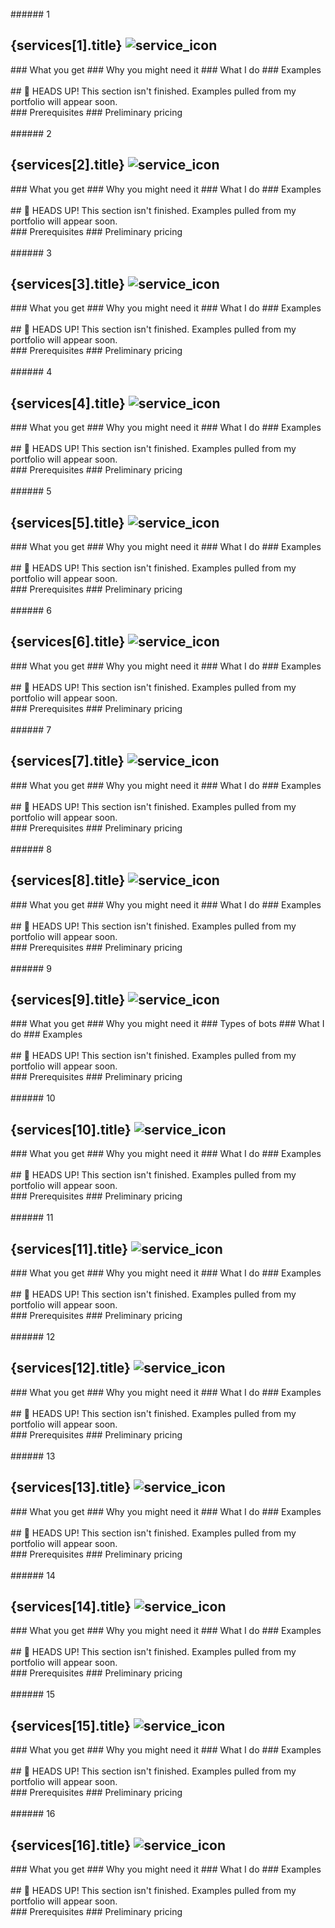 
<GoBackButton link="/freelance" />
<div class="servicesBodyNested">
<M text={textServices.intro.en}/>
</div>
<br/>


<div class="servicesBodyNested">
###### 1
<h2>{services[1].title} <img class="servicesPageIcon" src={services[1].icon} alt="service_icon"/></h2>
<M text={textServices.service1.desc.en}/>
### What you get
<M text={textServices.service1.youGet.en}/>
### Why you might need it
<M text={textServices.service1.why.en}/>
### What I do
<M text={textServices.service1.iDo.en}/>
### Examples
<br/><br/><div class="yellowNotice">
    ## 🚧 HEADS UP!
    This section isn't finished. Examples pulled from my portfolio will appear soon.
</div>
### Prerequisites
<M text={textServices.service1.prerequisites.en}/>
### Preliminary pricing
<M text={textServices.service1.pricing.en}/>
</div><br/>


<div class="servicesBodyNested">
###### 2
<h2>{services[2].title} <img class="servicesPageIcon" src={services[2].icon} alt="service_icon"/></h2>
<M text={textServices.service2.desc.en}/>
### What you get
<M text={textServices.service2.youGet.en}/>
### Why you might need it
<M text={textServices.service2.why.en}/>
### What I do
<M text={textServices.service2.iDo.en}/>
### Examples
<br/><br/><div class="yellowNotice">
    ## 🚧 HEADS UP!
    This section isn't finished. Examples pulled from my portfolio will appear soon.
</div>
### Prerequisites
<M text={textServices.service2.prerequisites.en}/>
### Preliminary pricing
<M text={textServices.service2.pricing.en}/>
</div><br/>


<div class="servicesBodyNested">
###### 3
<h2>{services[3].title} <img class="servicesPageIcon" src={services[3].icon} alt="service_icon"/></h2>
<M text={textServices.service3.desc.en}/>
### What you get
<M text={textServices.service3.youGet.en}/>
### Why you might need it
<M text={textServices.service3.why.en}/>
### What I do
<M text={textServices.service3.iDo.en}/>
### Examples
<br/><br/><div class="yellowNotice">
    ## 🚧 HEADS UP!
    This section isn't finished. Examples pulled from my portfolio will appear soon.
</div>
### Prerequisites
<M text={textServices.service3.prerequisites.en}/>
### Preliminary pricing
<M text={textServices.service3.pricing.en}/>
</div><br/>


<div class="servicesBodyNested">
###### 4
<h2>{services[4].title} <img class="servicesPageIcon" src={services[4].icon} alt="service_icon"/></h2>
<M text={textServices.service4.desc.en}/>
### What you get
<M text={textServices.service4.youGet.en}/>
### Why you might need it
<M text={textServices.service4.why.en}/>
### What I do
<M text={textServices.service4.iDo.en}/>
### Examples
<br/><br/><div class="yellowNotice">
    ## 🚧 HEADS UP!
    This section isn't finished. Examples pulled from my portfolio will appear soon.
</div>
### Prerequisites
<M text={textServices.service4.prerequisites.en}/>
### Preliminary pricing
<M text={textServices.service4.pricing.en}/>
</div><br/>


<div class="servicesBodyNested">
###### 5
<h2>{services[5].title} <img class="servicesPageIcon" src={services[5].icon} alt="service_icon"/></h2>
<M text={textServices.service5.desc.en}/>
### What you get
<M text={textServices.service5.youGet.en}/>
### Why you might need it
<M text={textServices.service5.why.en}/>
### What I do
<M text={textServices.service5.iDo.en}/>
### Examples
<br/><br/><div class="yellowNotice">
    ## 🚧 HEADS UP!
    This section isn't finished. Examples pulled from my portfolio will appear soon.
</div>
### Prerequisites
<M text={textServices.service5.prerequisites.en}/>
### Preliminary pricing
<M text={textServices.service5.pricing.en}/>
</div><br/>


<div class="servicesBodyNested">
###### 6
<h2>{services[6].title} <img class="servicesPageIcon" src={services[6].icon} alt="service_icon"/></h2>
<M text={textServices.service6.desc.en}/>
### What you get
<M text={textServices.service6.youGet.en}/>
### Why you might need it
<M text={textServices.service6.why.en}/>
### What I do
<M text={textServices.service6.iDo.en}/>
### Examples
<br/><br/><div class="yellowNotice">
    ## 🚧 HEADS UP!
    This section isn't finished. Examples pulled from my portfolio will appear soon.
</div>
### Prerequisites
<M text={textServices.service6.prerequisites.en}/>
### Preliminary pricing
<M text={textServices.service6.pricing.en}/>
</div><br/>


<div class="servicesBodyNested">
###### 7
<h2>{services[7].title} <img class="servicesPageIcon" src={services[7].icon} alt="service_icon"/></h2>
<M text={textServices.service7.desc.en}/>
### What you get
<M text={textServices.service7.youGet.en}/>
### Why you might need it
<M text={textServices.service7.why.en}/>
### What I do
<M text={textServices.service7.iDo.en}/>
### Examples
<br/><br/><div class="yellowNotice">
    ## 🚧 HEADS UP!
    This section isn't finished. Examples pulled from my portfolio will appear soon.
</div>
### Prerequisites
<M text={textServices.service7.prerequisites.en}/>
### Preliminary pricing
<M text={textServices.service7.pricing.en}/>
</div><br/>


<div class="servicesBodyNested">
###### 8
<h2>{services[8].title} <img class="servicesPageIcon" src={services[8].icon} alt="service_icon"/></h2>
<M text={textServices.service8.desc.en}/>
### What you get
<M text={textServices.service8.youGet.en}/>
### Why you might need it
<M text={textServices.service8.why.en}/>
### What I do
<M text={textServices.service8.iDo.en}/>
### Examples
<br/><br/><div class="yellowNotice">
    ## 🚧 HEADS UP!
    This section isn't finished. Examples pulled from my portfolio will appear soon.
</div>
### Prerequisites
<M text={textServices.service8.prerequisites.en}/>
### Preliminary pricing
<M text={textServices.service8.pricing.en}/>
</div><br/>


<div class="servicesBodyNested">
###### 9
<h2>{services[9].title} <img class="servicesPageIcon" src={services[9].icon} alt="service_icon"/></h2>
<M text={textServices.service9.desc.en}/>
### What you get
<M text={textServices.service9.youGet.en}/>
### Why you might need it
<M text={textServices.service9.why.en}/>
### Types of bots
<M text={textServices.service9.typesOfBots.en}/>
### What I do
<M text={textServices.service9.iDo.en}/>
### Examples
<br/><br/><div class="yellowNotice">
    ## 🚧 HEADS UP!
    This section isn't finished. Examples pulled from my portfolio will appear soon.
</div>
### Prerequisites
<M text={textServices.service9.prerequisites.en}/>
### Preliminary pricing
<M text={textServices.service9.pricing.en}/>
</div><br/>


<div class="servicesBodyNested">
###### 10
<h2>{services[10].title} <img class="servicesPageIcon" src={services[10].icon} alt="service_icon"/></h2>
<M text={textServices.service10.desc.en}/>
### What you get
<M text={textServices.service10.youGet.en}/>
### Why you might need it
<M text={textServices.service10.why.en}/>
### What I do
<M text={textServices.service10.iDo.en}/>
### Examples
<br/><br/><div class="yellowNotice">
    ## 🚧 HEADS UP!
    This section isn't finished. Examples pulled from my portfolio will appear soon.
</div>
### Prerequisites
<M text={textServices.service10.prerequisites.en}/>
### Preliminary pricing
<M text={textServices.service10.pricing.en}/>
</div><br/>


<div class="servicesBodyNested">
###### 11
<h2>{services[11].title} <img class="servicesPageIcon" src={services[11].icon} alt="service_icon"/></h2>
<M text={textServices.service11.desc.en}/>
### What you get
<M text={textServices.service11.youGet.en}/>
### Why you might need it
<M text={textServices.service11.why.en}/>
### What I do
<M text={textServices.service11.iDo.en}/>
### Examples
<br/><br/><div class="yellowNotice">
    ## 🚧 HEADS UP!
    This section isn't finished. Examples pulled from my portfolio will appear soon.
</div>
### Prerequisites
<M text={textServices.service11.prerequisites.en}/>
### Preliminary pricing
<M text={textServices.service11.pricing.en}/>
</div><br/>


<div class="servicesBodyNested">
###### 12
<h2>{services[12].title} <img class="servicesPageIcon" src={services[12].icon} alt="service_icon"/></h2>
<M text={textServices.service12.desc.en}/>
### What you get
<M text={textServices.service12.youGet.en}/>
### Why you might need it
<M text={textServices.service12.why.en}/>
### What I do
<M text={textServices.service12.iDo.en}/>
### Examples
<br/><br/><div class="yellowNotice">
    ## 🚧 HEADS UP!
    This section isn't finished. Examples pulled from my portfolio will appear soon.
</div>
### Prerequisites
<M text={textServices.service12.prerequisites.en}/>
### Preliminary pricing
<M text={textServices.service12.pricing.en}/>
</div><br/>


<div class="servicesBodyNested">
###### 13
<h2>{services[13].title} <img class="servicesPageIcon" src={services[13].icon} alt="service_icon"/></h2>
<M text={textServices.service13.desc.en}/>
### What you get
<M text={textServices.service13.youGet.en}/>
### Why you might need it
<M text={textServices.service13.why.en}/>
### What I do
<M text={textServices.service13.iDo.en}/>
### Examples
<br/><br/><div class="yellowNotice">
    ## 🚧 HEADS UP!
    This section isn't finished. Examples pulled from my portfolio will appear soon.
</div>
### Prerequisites
<M text={textServices.service13.prerequisites.en}/>
### Preliminary pricing
<M text={textServices.service13.pricing.en}/>
</div><br/>


<div class="servicesBodyNested">
###### 14
<h2>{services[14].title} <img class="servicesPageIcon" src={services[14].icon} alt="service_icon"/></h2>
<M text={textServices.service14.desc.en}/>
### What you get
<M text={textServices.service14.youGet.en}/>
### Why you might need it
<M text={textServices.service14.why.en}/>
### What I do
<M text={textServices.service14.iDo.en}/>
### Examples
<br/><br/><div class="yellowNotice">
    ## 🚧 HEADS UP!
    This section isn't finished. Examples pulled from my portfolio will appear soon.
</div>
### Prerequisites
<M text={textServices.service14.prerequisites.en}/>
### Preliminary pricing
<M text={textServices.service14.pricing.en}/>
</div><br/>


<div class="servicesBodyNested">
###### 15
<h2>{services[15].title} <img class="servicesPageIcon" src={services[15].icon} alt="service_icon"/></h2>
<M text={textServices.service15.desc.en}/>
### What you get
<M text={textServices.service15.youGet.en}/>
### Why you might need it
<M text={textServices.service15.why.en}/>
### What I do
<M text={textServices.service15.iDo.en}/>
### Examples
<br/><br/><div class="yellowNotice">
    ## 🚧 HEADS UP!
    This section isn't finished. Examples pulled from my portfolio will appear soon.
</div>
### Prerequisites
<M text={textServices.service15.prerequisites.en}/>
### Preliminary pricing
<M text={textServices.service15.pricing.en}/>
</div><br/>


<div class="servicesBodyNested">
###### 16
<h2>{services[16].title} <img class="servicesPageIcon" src={services[16].icon} alt="service_icon"/></h2>
<M text={textServices.service16.desc.en}/>
### What you get
<M text={textServices.service16.youGet.en}/>
### Why you might need it
<M text={textServices.service16.why.en}/>
### What I do
<M text={textServices.service16.iDo.en}/>
### Examples
<br/><br/><div class="yellowNotice">
    ## 🚧 HEADS UP!
    This section isn't finished. Examples pulled from my portfolio will appear soon.
</div>
### Prerequisites
<M text={textServices.service16.prerequisites.en}/>
### Preliminary pricing
<M text={textServices.service16.pricing.en}/>
</div><br/>
